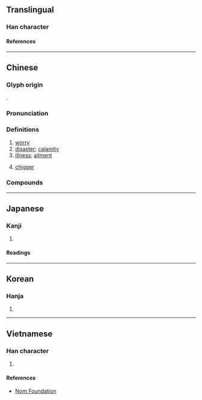 {{character info}}
==Translingual==

===Han character===
{{Han char|rn=61|rad=心|as=06|sn=10|four=80331|canj=TGP|ids=⿱𦍌心}}

====References====
{{Han ref|kx=0384.230|dkj=10565|dj=0715.060|hdz=42292.100|uh=6059}}

----

==Chinese==
{{zh-forms}}

===Glyph origin===
{{Han etym}}
{{Han compound|羊|心|ls=psc|c1=p|c2=s}}.

===Pronunciation===
{{zh-pron
|m=yàng
|c=joeng6
|md=ióng
|mn=iōng
|mn-t=iang6
|mc=y
|oc=y
|cat=n
}}

===Definitions===
{{zh-hanzi}}

# [[worry]]
# [[disaster]]; [[calamity]]
# [[illness]]; [[ailment]]
# {{zh-div|蟲}} [[chigger]]

===Compounds===
{{zh-der|安然無恙|別來無恙|恙蟲病|恙蟲|小恙|微恙|布帆無恙|抱恙|無恙|有恙|貴恙|賤恙}}

----

==Japanese==

===Kanji===
{{ja-kanji|grade=|rs=心06}}

# {{rfdef|ja|sort=心06}}

====Readings====
{{ja-readings
|goon=よう
|kanon=よう
|kun=つつが
}}

----

==Korean==

===Hanja===
{{ko-hanja|양}}

# {{rfdef|ko|sort=心06}}

----

==Vietnamese==

===Han character===
{{vi-readings|rs=心06|reading=dạng}}

# {{rfdef|vi|sort=心06}}

====References====
* [http://nomfoundation.org/common/nom_details.php?codepoint=6059 Nom Foundation]